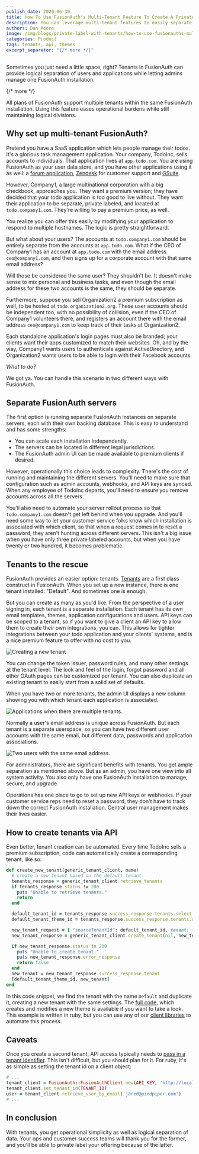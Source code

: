 ```yaml
---
publish_date: 2020-06-30 
title: How To Use FusionAuth's Multi-Tenant Feature To Create A Private Label Offering
description: You can leverage multi-tenant features to easily separate users, themes, API keys and more. This will allow for logical separation while still allowing your customer support and operations teams to manage one FusionAuth instance.
authors: Dan Moore
image: /img/blogs/private-label-with-tenants/how-to-use-fusionauths-multi-tenant-feature-to-create-a-private-label-offering.png
categories: Product
tags: tenants, api, themes
excerpt_separator: "{/* more */}"
---
```


Sometimes you just need a little space, right? Tenants in FusionAuth can provide logical separation of users and applications while letting admins manage one FusionAuth installation.

{/* more */}

All plans of FusionAuth support multiple tenants within the same FusionAuth installation. Using this feature eases operational burdens while still maintaining logical divisions.

## Why set up multi-tenant FusionAuth?

Pretend you have a SaaS application which lets people manage their todos. It's a glorious task management application. Your company, TodoInc, sells accounts to individuals. That application lives at `app.todo.com`. You are using FusionAuth as your user data store, and you have other applications using it as well: a [forum application](/blog/2020/05/13/setting-up-single-sign-on-for-nodebb), [Zendesk](/docs/lifecycle/authenticate-users/integrations/saml/zendesk) for customer support and [GSuite](/docs/lifecycle/authenticate-users/integrations/saml/google). 

However, Company1, a large multinational corporation with a big checkbook, approaches you. They want a premium version; they have decided that your todo application is too good to live without. They want their application to be separate, private labeled, and located at `todo.company1.com`. They're willing to pay a premium price, as well.

You realize you can offer this easily by modifying your application to respond to multiple hostnames. The logic is pretty straightforward.

But what about your users? The accounts at `todo.company1.com` should be entirely separate from the accounts at `app.todo.com`. What if the CEO of Company1 has an account at `app.todo.com` with the email address `ceo@company1.com`, and then signs up for a corporate account with that same email address? 

Will those be considered the same user? They shouldn't be. It doesn't make sense to mix personal and business tasks, and even though the email address for these two accounts is the same, they should be separate. 

Furthermore, suppose you sell Organization2 a premium subscription as well, to be hosted at `todo.organization2.org`. These user accounts should be independent too, with no possibility of collision, even if the CEO of Company1 volunteers there, and registers an account there with the email address `ceo@company1.com` to keep track of their tasks at Organization2.

Each standalone application's login pages must also be branded; your clients want their apps customized to match their websites. Oh, and by the way, Company1 wants users to authenticate against ActiveDirectory, and Organization2 wants users to be able to login with their Facebook accounts. 

_What to do?_

We got ya. You can handle this scenario in two different ways with FusionAuth.

## Separate FusionAuth servers

The first option is running separate FusionAuth instances on separate servers, each with their own backing database. This is easy to understand and has some strengths: 

* You can scale each installation independently. 
* The servers can be located in different legal jurisdictions. 
* The FusionAuth admin UI can be made available to premium clients if desired.

However, operationally this choice leads to complexity. There's the cost of running and maintaining the different servers. You'll need to make sure that configuration such as admin accounts, webhooks, and API keys are synced. When any employee of TodoInc departs, you'll need to ensure you remove accounts across all the servers. 

You'll also need to automate your server rollout process so that `todo.company1.com` doesn't get left behind when you upgrade. And you'll need some way to let your customer service folks know which installation is associated with which client, so that when a request comes in to reset a password, they aren't hunting across different servers. This isn't a big issue when you have only three private labeled accounts, but when you have twenty or two hundred, it becomes problematic.

## Tenants to the rescue

FusionAuth provides an easier option: tenants. [Tenants](/docs/get-started/core-concepts/tenants) are a first class construct in FusionAuth. When you set up a new instance, there is one tenant installed: "Default". And sometimes one is enough. 

But you can create as many as you'd like. From the perspective of a user signing in, each tenant is a separate installation. Each tenant has its own email templates, themes, application configurations and users. API keys can be scoped to a tenant, so if you want to give a client an API key to allow them to create their own integrations, you can. This allows for tighter integrations between your todo application and your clients' systems, and is a nice premium feature to offer with no cost to you.

![Creating a new tenant](/img/blogs/private-label-with-tenants/creating-new-tenant.png)

You can change the token issuer, password rules, and many other settings at the tenant level. The look and feel of the login, forgot password and all other OAuth pages can be customized per tenant. You can also duplicate an existing tenant to easily start from a solid set of defaults. 

When you have two or more tenants, the admin UI displays a new column showing you with which tenant each application is associated.

![Applications when there are multiple tenants.](/img/blogs/private-label-with-tenants/applications-with-multiple-tenants.png)

Normally a user's email address is unique across FusionAuth. But each tenant is a separate userspace, so you can have two different user accounts with the same email, but different data, passwords and application associations.

![Two users with the same email address.](/img/blogs/private-label-with-tenants/duplicate-example-users.png)

For administrators, there are significant benefits with tenants. You get ample separation as mentioned above. But as an admin, you have one view into all system activity. You also only have one FusionAuth installation to manage, secure, and upgrade. 

Operations has one place to go to set up new API keys or webhooks. If your customer service reps need to reset a password, they don't have to track down the correct FusionAuth installation. Central user management makes their lives easier.

## How to create tenants via API

Even better, tenant creation can be automated. Every time TodoInc sells a premium subscription, code can automatically create a corresponding tenant, like so:

```ruby
def create_new_tenant(generic_tenant_client, name)
  # create a new tenant based on the default tenant
  tenants_response = generic_tenant_client.retrieve_tenants
  if tenants_response.status != 200
    puts "Unable to retrieve tenants."
    return
  end

  default_tenant_id = tenants_response.success_response.tenants.select { |t| t.name == 'Default' }[0].id
  default_tenant_theme_id = tenants_response.success_response.tenants.select { |t| t.name == 'Default' }[0].themeId

  new_tenant_request = { "sourceTenantId": default_tenant_id, tenant: { "name" : "New client - "+name }}
  new_tenant_response = generic_tenant_client.create_tenant(nil, new_tenant_request)

  if new_tenant_response.status != 200
    puts "Unable to create tenant."
    puts new_tenant_response.error_response
    return false
  end
  new_tenant = new_tenant_response.success_response.tenant
  [default_tenant_theme_id, new_tenant]
end
```

In this code snippet, we find the tenant with the name `Default` and duplicate it, creating a new tenant with the same settings. The [full code](https://github.com/FusionAuth/fusionauth-example-ruby-tenant-creation), which creates and modifies a new theme is available if you want to take a look. This example is written in ruby, but you can use any of our [client libraries](/docs/sdks/) to automate this process. 

## Caveats

Once you create a second tenant, API access typically needs to [pass in a tenant identifier](/docs/apis/authentication#making-an-api-request-using-a-tenant-id). This isn't difficult, but you should plan for it. For ruby, it's as simple as setting the tenant id on a client object:

```ruby
# ...
tenant_client = FusionAuth::FusionAuthClient.new(API_KEY, 'http://localhost:9011')
tenant_client.set_tenant_id(TENANT_ID)
user = tenant_client.retrieve_user_by_email('jared@piedpiper.com')
# ...
```

## In conclusion

With tenants, you get operational simplicity as well as logical separation of data. Your ops and customer success teams will thank you for the former, and you'll be able to private label your offering because of the latter.
